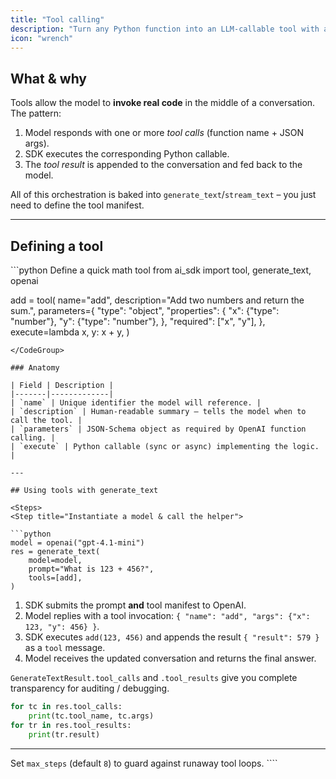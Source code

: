 ```yaml
---
title: "Tool calling"
description: "Turn any Python function into an LLM-callable tool with a single decorator."
icon: "wrench"
---
```



## What & why

Tools allow the model to **invoke real code** in the middle of a conversation.
The pattern:

1. Model responds with one or more <em>tool calls</em> (function name + JSON args).
2. SDK executes the corresponding Python callable.
3. The <em>tool result</em> is appended to the conversation and fed back to the model.

All of this orchestration is baked into `generate_text`/`stream_text` – you just need to define the tool manifest.

---

## Defining a tool

<CodeGroup>
```python Define a quick math tool
from ai_sdk import tool, generate_text, openai

add = tool(
name="add",
description="Add two numbers and return the sum.",
parameters={
"type": "object",
"properties": {
"x": {"type": "number"},
"y": {"type": "number"},
},
"required": ["x", "y"],
},
execute=lambda x, y: x + y,
)

````
</CodeGroup>

### Anatomy

| Field | Description |
|-------|-------------|
| `name` | Unique identifier the model will reference. |
| `description` | Human-readable summary – tells the model when to call the tool. |
| `parameters` | JSON-Schema object as required by OpenAI function calling. |
| `execute` | Python callable (sync or async) implementing the logic. |

---

## Using tools with generate_text

<Steps>
<Step title="Instantiate a model & call the helper">

```python
model = openai("gpt-4.1-mini")
res = generate_text(
    model=model,
    prompt="What is 123 + 456?",
    tools=[add],
)
````

</Step>
<Step title="Under the hood">

1. SDK submits the prompt **and** tool manifest to OpenAI.
2. Model replies with a tool invocation: `{ "name": "add", "args": {"x": 123, "y": 456} }`.
3. SDK executes `add(123, 456)` and appends the result `{ "result": 579 }` as a <code>tool</code> message.
4. Model receives the updated conversation and returns the final answer.

</Step>
</Steps>

`GenerateTextResult.tool_calls` and `.tool_results` give you complete transparency for auditing / debugging.

```python
for tc in res.tool_calls:
    print(tc.tool_name, tc.args)
for tr in res.tool_results:
    print(tr.result)
```

---

<Tip>
  Set <code>max_steps</code> (default <code>8</code>) to guard against runaway tool loops.
</Tip>
````
